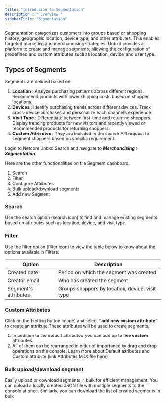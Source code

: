 ```yaml
---
title: "Introducion to Segmentation"
description : " Overview "
sidebarTitle: "Segmentation"
---
```

Segmentation categorizes customers into groups based on shopping history, geographic location, device type, and other attributes. This enables targeted marketing and merchandising strategies. 
Unbxd provides a platform to create and manage segments, allowing the configuration of predefined and custom attributes such as location, device, and user type.

## Types of Segments

Segments are defined based on:
1. **Location** : Analyze purchasing patterns across different regions. Recommend products with lower shipping costs based on shopper locations.
2. **Devices** : Identify purchasing trends across different devices. Track cross-device purchases and personalize each channel’s experience.
3. **Visit Type** : Differentiate between first-time and returning shoppers. Display trending products for new visitors and recently viewed or recommended products for returning shoppers.
4. **Custom Attributes** : They are included in the search API request to segment shoppers based on specific requirement.

Login to Netcore Unbxd Search and navigate to **_Merchandising_** > **_Segmentation_**.

Here are the other functionalities on the Segment dashboard.
1. Search
2. Filter
3. Configure Attributes
4. Bulk upload/download segments
5. Add new Segment

### Search
Use the search option (search icon) to find and manage existing segments based on attributes such as location, device, and visit type.

### Filter
Use the filter option (filter icon) to view the table below to know about the options available in Filters.

|      Option          |           Description                            |
| ---------------------| ------------------------------------------------ |
| Created date         | Period on which the segment was created          |
| Creator email        | Who has created the segment                      |
| Segment's attributes | Groups shoppers by location, device, visit type  |

### Custom Attributes
Click on the (setting button image) and select **“add new custom attribute”** to create an attribute.These attributes will be used to create segments.
<Info>
1. In addition to the default attributes, you can add up to **five custom** attributes.<br/>
2. All of them can be rearranged in order of importance by drag and drop operations on the
console. Learn more about Default attributes and Custom attribute (link Attributes MDX file here)
</Info>

### Bulk upload/download segment 
Easily upload or download segments in bulk for efficient management. You can upload a locally created JSON file with multiple segments to the console at once. Similarly, you can download the list of created segments in bulk